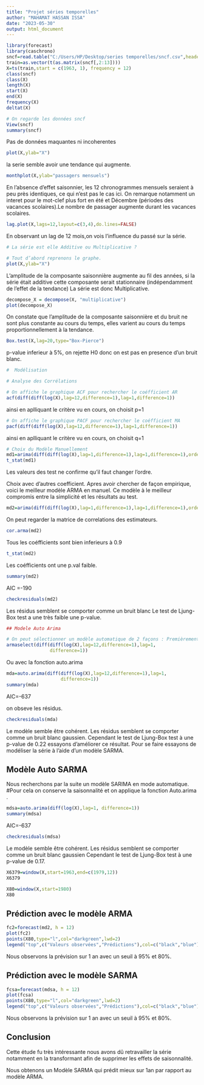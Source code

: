 ---
title: "Projet séries temporelles"
author: "MAHAMAT HASSAN ISSA"
date: "2023-05-30"
output: html_document
---

```{r setup, include=FALSE}
library(forecast)
library(caschrono)
sncf=read.table("C:/Users/HP/Desktop/series temporelles/sncf.csv",header = TRUE,sep = ";")
train=as.vector(t(as.matrix(sncf[,2:13])))
X=ts(train,start = c(1963, 1), frequency = 12)
class(sncf)
class(X)
length(X)
start(X)
end(X)
frequency(X)
deltat(X)
```

```{r}
# On regarde les données sncf
View(sncf)
summary(sncf)


```

Pas de données maquantes ni incoherentes

```{r}
plot(X,ylab="X")
```

la serie semble avoir une tendance qui augmente.

```{r}
monthplot(X,ylab="passagers mensuels")
```

En l'absence d'effet saisonnier, les 12 chronogrammes mensuels seraient à peu près identiques, ce qui n'est pas le cas ici. On remarque notamment un interet pour le mot-clef plus fort en été et Décembre (périodes des vacances scolaires).Le nombre de passager augmente durant les vacances scolaires.

```{r}
lag.plot(X,lags=12,layout=c(3,4),do.lines=FALSE)
```

En observant un lag de 12 mois,on vois l'influence du passé sur la série.

```{r}
# La série est elle Additive ou Multiplicative ?

# Tout d’abord reprenons le graphe.
plot(X,ylab="X")
```

L'amplitude de la composante saisonnière augmente au fil des années, si la série était additive cette composante serait stationnaire (indépendamment de l'effet de la tendance) La série est donc Multiplicative.

```{r}
decompose_X = decompose(X, "multiplicative")
plot(decompose_X)
```

On constate que l'amplitude de la composante saisonnière et du bruit ne sont plus constante au cours du temps, elles varient au cours du temps proportionnellement à la tendance.

```{r}
Box.test(X,lag=20,type="Box-Pierce")
```

p-value inferieur à 5%, on rejette H0 donc on est pas en presence d'un bruit blanc.

```{r}
#  Modélisation

# Analyse des Corrélations

# On affiche le graphique ACF pour rechercher le coéfficient AR
acf(diff(diff(log(X),lag=12,difference=1),lag=1,difference=1))
```

ainsi en aplliquant le critère vu en cours, on choisit p=1

```{r}
# On affiche le graphique PACF pour rechercher le coéfficient MA
pacf(diff(diff(log(X),lag=12,difference=1),lag=1,difference=1))
```

ainsi en aplliquant le critère vu en cours, on choisit q=1

```{r}
# Choix du Modèle Manuellement
md1=arima(diff(diff(log(X),lag=1,difference=1),lag=1,difference=1),order=c(1,0,1))
t_stat(md1)

```

Les valeurs des test ne confirme qu'il faut changer l'ordre.

Choix avec d'autres coefficient. Apres avoir chercher de façon empirique, voici le meilleur modèle ARMA en manuel. Ce modèle à le meilleur compromis entre la simplicité et les résultats au test.

```{r}
md2=arima(diff(diff(log(X),lag=1,difference=1),lag=1,difference=1),order=c(3,0,1))
```

On peut regarder la matrice de correlations des estimateurs.

```{r}
cor.arma(md2)
```

Tous les coéfficients sont bien inferieurs à 0.9

```{r}
t_stat(md2)
```

Les coéfficients ont une p.val faible.

```{r}
summary(md2)
```

AIC =-190

```{r}
checkresiduals(md2)
```

Les résidus semblent se comporter comme un bruit blanc Le test de Ljung-Box test a une très faible une p-value.

```{r}
## Modele Auto Arima

# On peut sélectionner un modèle automatique de 2 façons : Premièrement avec la fonction armaselect
armaselect(diff(diff(log(X),lag=12,difference=1),lag=1,
                difference=1))
```

Ou avec la fonction auto.arima

```{r}
mda=auto.arima(diff(diff(log(X),lag=12,difference=1),lag=1,
                    difference=1))
summary(mda)
```

AIC=-637

on obseve les résidus.

```{r}
checkresiduals(mda)
```

Le modèle semble être cohérent. Les résidus semblent se comporter comme un bruit blanc gaussien. Cependant le test de Ljung-Box test à une p-value de 0.22 essayons d'améliorer ce résultat. Pour se faire essayons de modéliser la série à l'aide d'un modèle SARMA.

## Modèle Auto SARMA

Nous recherchons par la suite un modèle SARIMA en mode automatique. #Pour cela on conserve la saisonnalité et on applique la fonction Auto.arima .

```{r}
mdsa=auto.arima(diff(log(X),lag=1, difference=1))
summary(mdsa) 
```

AIC=-637

```{r}
checkresiduals(mdsa)
```

Le modèle semble être cohérent. Les résidus semblent se comporter comme un bruit blanc gaussien Cependant le test de Ljung-Box test à une p-value de 0.17.

```{r}
X6379=window(X,start=1963,end=c(1979,12))
X6379

```


```{r}
X80=window(X,start=1980)
X80
```



##  Prédiction avec le modèle ARMA
```{r}
fc2=forecast(md2, h = 12)
plot(fc2)
points(X80,type="l",col="darkgreen",lwd=2)
legend("top",c("Valeurs observées","Prédictions"),col=c("black","blue"),lty=rep(1,2),lwd = rep(2,2))
```


Nous observons la prévision sur 1 an avec un seuil à 95% et 80%.


## Prédiction avec le modèle SARMA


```{r}
fcsa=forecast(mdsa, h = 12)
plot(fcsa)
points(X80,type="l",col="darkgreen",lwd=2)
legend("top",c("Valeurs observées","Prédictions"),col=c("black","blue"),lty=rep(1,2),lwd = rep(2,2))
```


Nous observons la prévision sur 1 an avec un seuil à 95% et 80%.

## Conclusion
Cette étude fu très intéressante nous avons dû retravailler la série notamment en la transformant afin de supprimer les effets de saisonnalité.

Nous obtenons un Modèle SARMA qui prédit mieux sur 1an par rapport au modèle ARMA.

 